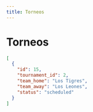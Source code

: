 ```yaml
---
title: Torneos
---
```


# Torneos 

```json
[
  {
    "id": 15,
    "tournament_id": 2,
    "team_home": "Los Tigres",
    "team_away": "Los Leones",
    "status": "scheduled"
  }
]
